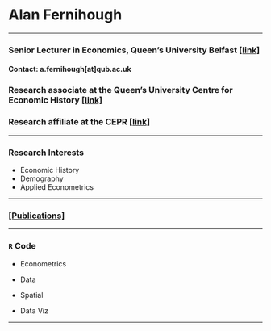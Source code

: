 # Alan Fernihough

***

### Senior Lecturer in Economics, Queen's University Belfast [[link]](https://pure.qub.ac.uk/en/persons/alan-fernihough/)
#### Contact: a.fernihough[at]qub.ac.uk

### Research associate at the Queen's University Centre for Economic History [[link]](http://www.quceh.org.uk/research-associates.html)
### Research affiliate at the CEPR [[link]](https://portal.cepr.org/users/afernihoughqubacuk)

***

### Research Interests
* Economic History
* Demography
* Applied Econometrics

***

### [[Publications]](https://a-fernihough.github.io/bibliography.html)

***

### `R` Code

* Econometrics

* Data

* Spatial

* Data Viz

***
